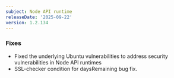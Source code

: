 ```yaml
---
subject: Node API runtime
releaseDate: '2025-09-22'
version: 1.2.134
---
```


### Fixes

* Fixed the underlying Ubuntu vulnerabilities to address security vulnerabilities in Node API runtimes
* SSL-checker condition for daysRemaining bug fix.
